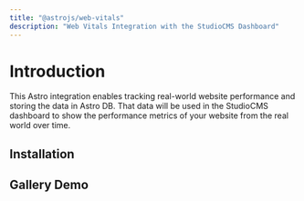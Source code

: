 ```yaml
---
title: "@astrojs/web-vitals"
description: "Web Vitals Integration with the StudioCMS Dashboard"
---
```



# Introduction

This Astro integration enables tracking real-world website performance and storing the data in Astro DB. That data will be used in the StudioCMS dashboard to show the performance metrics of your website from the real world over time.

## Installation

<PackageManagers type="exec" pkg="astro" args="add @astrojs/web-vitals" />

## Gallery Demo

<Gallery galleryImages={webVitalsImages} />